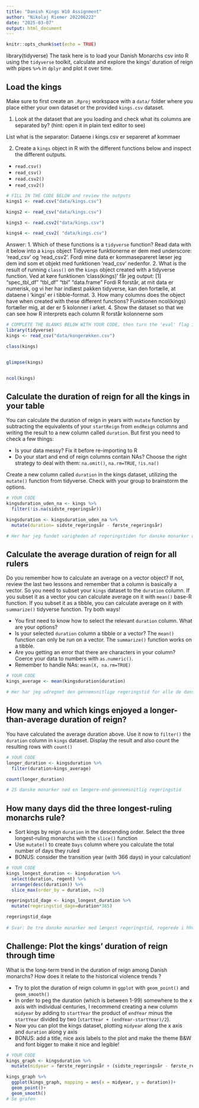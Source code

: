 ```yaml
---
title: "Danish Kings W10 Assignment"
author: "Nikolaj Riemer 202206222"
date: "2025-03-07"
output: html_document
---
```


```r
knitr::opts_chunk$set(echo = TRUE)
```

library(tidyverse)
The task here is to load your Danish Monarchs csv into R using the `tidyverse` toolkit, calculate and explore the kings' duration of reign with pipes `%>%` in `dplyr` and plot it over time.

## Load the kings

Make sure to first create an  `.Rproj` workspace with a `data/` folder where you place either your own dataset or the provided `kings.csv` dataset. 

1. Look at the dataset that are you loading and check what its columns are separated by? (hint: open it in plain text editor to see)

List what is the separator: Dataene i kings.csv er separeret af kommaer  

2. Create a `kings` object in R with the different functions below and inspect the different outputs.
-  `read.csv()`
-  `read_csv()`
-  `read.csv2()` 
-  `read_csv2()`
```r
# FILL IN THE CODE BELOW and review the outputs
kings1 <- read.csv("data/kings.csv")

kings2 <- read_csv("data/kings.csv")

kings3 <- read.csv2("data/kings.csv")

kings4 <- read_csv2( "data/kings.csv")
```
Answer: 
1. Which of these functions is a `tidyverse` function? Read data with it below into a `kings` object
Tidyverse funktionerne er dem med underscore: 'read_csv' og 'read_csv2'. Fordi mine data er kommasepareret læser jeg dem ind som et objekt med funktionen 'read_csv' nedenfor.
2. What is the result of running `class()` on the `kings` object created with a tidyverse function.
Ved at køre funktionen 'class(kings)' får jeg output: [1] "spec_tbl_df" "tbl_df" "tbl" "data.frame" 
Fordi R forstår, at mit data er numerisk, og vi her har indlæst pakken tidyverse, kan den fortælle, at dataene i 'kings' er i tibble-format.
3. How many columns does the object have when created with these different functions?
Funktionen ncol(kings) fortæller mig, at der er 5 kolonner i arket.
4. Show the dataset so that we can see how R interprets each column
R forstår kolonnerne som <dbl>
```r
# COMPLETE THE BLANKS BELOW WITH YOUR CODE, then turn the 'eval' flag in this chunk to TRUE.
library(tidyverse)
kings <- read_csv("data/kongerækken.csv")

class(kings)


glimpse(kings)


ncol(kings)


```


## Calculate the duration of reign for all the kings in your table
You can calculate the duration of reign in years with `mutate` function by subtracting the equivalents of your `startReign` from `endReign` columns and writing the result to a new column called `duration`. But first you need to check a few things:


* Is your data messy? Fix it before re-importing to R
* Do your start and end of reign columns contain NAs? Choose the right strategy to deal with them: `na.omit()`, `na.rm=TRUE`, `!is.na()`


Create a new column called  `duration` in the kings dataset, utilizing the `mutate()` function from tidyverse. Check with your group to brainstorm the options.


```r
# YOUR CODE
kingsduration_uden_na <- kings %>% 
  filter(!is.na(sidste_regeringsår))

kingsduration <- kingsduration_uden_na %>%
  mutate(duration= sidste_regeringsår - første_regeringsår)

# Her har jeg fundet varigheden af regeringstiden for danske monarker og samlet dem i en ny kolonne med navnet 'duration'.
```


## Calculate the average duration of reign for all rulers
Do you remember how to calculate an average on a vector object? If not, review the last two lessons and remember that a column is basically a vector. So you need to subset your `kings` dataset to the `duration` column. If you subset it as a vector you can calculate average on it with `mean()` base-R function. If you subset it as a tibble, you can calculate average on it with `summarize()` tidyverse function. Try both ways!

* You first need to know how to select the relevant `duration` column. What are your options?
* Is your selected `duration` column a tibble or a vector? The `mean()` function can only be run on a vector. The `summarize()` function works on a tibble.
* Are you getting an error that there are characters in your column? Coerce your data to numbers with `as.numeric()`.
* Remember to handle NAs: `mean(X, na.rm=TRUE)`


```r
# YOUR CODE
kings_average <- mean(kingsduration$duration)

# Her har jeg udregnet den gennemsnitlige regeringstid for alle de danske monarker, i værdien 'kings_average' = 20
```

## How many and which kings enjoyed a longer-than-average duration of reign?

You have calculated the average duration above. Use it now to `filter()` the `duration` column in  `kings` dataset. Display the result and also  count the resulting rows with `count()`

```r
# YOUR CODE
longer_duration <- kingsduration %>% 
  filter(duration>kings_average)

count(longer_duration)

# 25 danske monarker nød en længere-end-gennemsnitlig regeringstid
```


## How many days did the three longest-ruling monarchs rule? 

* Sort kings by reign `duration` in the descending order. Select the three longest-ruling monarchs with the `slice()` function
* Use `mutate()` to create `Days` column where you calculate the total number of days they ruled
* BONUS: consider the transition year (with 366 days) in your calculation!

```r
# YOUR CODE
kings_longest_duration <- kingsduration %>% 
  select(duration, regent) %>% 
  arrange(desc(duration)) %>% 
  slice_max(order_by = duration, n=3)

regeringstid_dage <- kings_longest_duration %>% 
  mutate(regeringstid_dage=duration*365)

regeringstid_dage
  
# Svar: De tre danske monarker med længest regeringstid, regerede i hhv. 21900, 18980 og 15695 dage.  
```


## Challenge: Plot the kings' duration of reign through time

What is the long-term trend in the duration of reign among Danish monarchs? How does it relate to the historical violence trends ? 

* Try to plot the duration of reign column in `ggplot` with `geom_point()` and  `geom_smooth()`
* In order to peg the duration (which is between 1-99) somewhere to the x axis with individual centuries, I recommend creating a new column `midyear` by adding to `startYear` the product of `endYear` minus the `startYear` divided by two (`startYear + (endYear-startYear)/2`).
* Now you can plot the kings dataset, plotting `midyear` along the x axis and `duration` along y axis
* BONUS: add a title, nice axis labels to the plot and make the theme B&W and font bigger to make it nice and legible!

```r
# YOUR CODE
kings_graph <- kingsduration %>%
  mutate(midyear = første_regeringsår + (sidste_regeringsår - første_regeringsår / 2))

kings_graph %>% 
  ggplot(kings_graph, mapping = aes(x = midyear, y = duration))+
  geom_point()+
  geom_smooth()
# Se grafen

```



